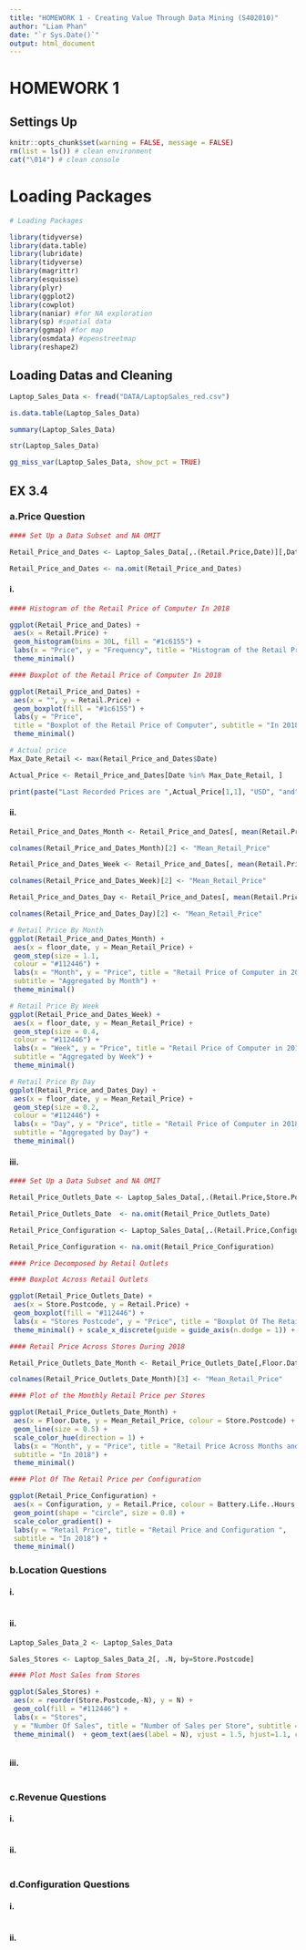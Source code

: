 ```yaml
---
title: "HOMEWORK 1 - Creating Value Through Data Mining (S402010)"
author: "Liam Phan"
date: "`r Sys.Date()`"
output: html_document
---
```


# HOMEWORK 1 

## Settings Up

```r
knitr::opts_chunk$set(warning = FALSE, message = FALSE)
rm(list = ls()) # clean environment
cat("\014") # clean console
```

# Loading Packages

```r

# Loading Packages 

library(tidyverse)
library(data.table)
library(lubridate)
library(tidyverse)
library(magrittr)
library(esquisse)
library(plyr)
library(ggplot2)
library(cowplot)
library(naniar) #for NA exploration
library(sp) #spatial data
library(ggmap) #for map
library(osmdata) #openstreetmap
library(reshape2)

```

## Loading Datas and Cleaning

```r

Laptop_Sales_Data <- fread("DATA/LaptopSales_red.csv")

is.data.table(Laptop_Sales_Data)

summary(Laptop_Sales_Data)

str(Laptop_Sales_Data)

gg_miss_var(Laptop_Sales_Data, show_pct = TRUE)

```

## EX 3.4 

### a.Price Question

```r

#### Set Up a Data Subset and NA OMIT

Retail_Price_and_Dates <- Laptop_Sales_Data[,.(Retail.Price,Date)][,Date:=mdy_hm(Date)]

Retail_Price_and_Dates <- na.omit(Retail_Price_and_Dates)

```

#### i.

```r

#### Histogram of the Retail Price of Computer In 2018

ggplot(Retail_Price_and_Dates) +
 aes(x = Retail.Price) +
 geom_histogram(bins = 30L, fill = "#1c6155") +
 labs(x = "Price", y = "Frequency", title = "Histogram of the Retail Price of Computer", subtitle = "In 2018") +
 theme_minimal()

#### Boxplot of the Retail Price of Computer In 2018

ggplot(Retail_Price_and_Dates) +
 aes(x = "", y = Retail.Price) +
 geom_boxplot(fill = "#1c6155") +
 labs(y = "Price", 
 title = "Boxplot of the Retail Price of Computer", subtitle = "In 2018") +
 theme_minimal()

# Actual price
Max_Date_Retail <- max(Retail_Price_and_Dates$Date)

Actual_Price <- Retail_Price_and_Dates[Date %in% Max_Date_Retail, ]

print(paste("Last Recorded Prices are ",Actual_Price[1,1], "USD", "and", Actual_Price[2,1],"USD"))

```

#### ii.

```r

Retail_Price_and_Dates_Month <- Retail_Price_and_Dates[, mean(Retail.Price), by = floor_date(Date,unit = "month")]

colnames(Retail_Price_and_Dates_Month)[2] <- "Mean_Retail_Price"

Retail_Price_and_Dates_Week <- Retail_Price_and_Dates[, mean(Retail.Price), by = floor_date(Date,unit = "week")]

colnames(Retail_Price_and_Dates_Week)[2] <- "Mean_Retail_Price"

Retail_Price_and_Dates_Day <- Retail_Price_and_Dates[, mean(Retail.Price), by = floor_date(Date,unit = "day")]

colnames(Retail_Price_and_Dates_Day)[2] <- "Mean_Retail_Price"

# Retail Price By Month
ggplot(Retail_Price_and_Dates_Month) +
 aes(x = floor_date, y = Mean_Retail_Price) +
 geom_step(size = 1.1, 
 colour = "#112446") +
 labs(x = "Month", y = "Price", title = "Retail Price of Computer in 2018", 
 subtitle = "Aggregated by Month") +
 theme_minimal()

# Retail Price By Week
ggplot(Retail_Price_and_Dates_Week) +
 aes(x = floor_date, y = Mean_Retail_Price) +
 geom_step(size = 0.4, 
 colour = "#112446") +
 labs(x = "Week", y = "Price", title = "Retail Price of Computer in 2018", 
 subtitle = "Aggregated by Week") +
 theme_minimal()

# Retail Price By Day
ggplot(Retail_Price_and_Dates_Day) +
 aes(x = floor_date, y = Mean_Retail_Price) +
 geom_step(size = 0.2, 
 colour = "#112446") +
 labs(x = "Day", y = "Price", title = "Retail Price of Computer in 2018", 
 subtitle = "Aggregated by Day") +
 theme_minimal()

```

#### iii.

```r

#### Set Up a Data Subset and NA OMIT

Retail_Price_Outlets_Date <- Laptop_Sales_Data[,.(Retail.Price,Store.Postcode,Date)][,Date:=mdy_hm(Date)]

Retail_Price_Outlets_Date  <- na.omit(Retail_Price_Outlets_Date)

Retail_Price_Configuration <- Laptop_Sales_Data[,.(Retail.Price,Configuration,Screen.Size..Inches.,Battery.Life..Hours.,RAM..GB.,Processor.Speeds..GHz.,Integrated.Wireless.,HD.Size..GB.,Bundled.Applications.)]

Retail_Price_Configuration <- na.omit(Retail_Price_Configuration)

```


```r

#### Price Decomposed by Retail Outlets

#### Boxplot Across Retail Outlets

ggplot(Retail_Price_Outlets_Date) +
 aes(x = Store.Postcode, y = Retail.Price) +
 geom_boxplot(fill = "#112446") +
 labs(x = "Stores Postcode", y = "Price", title = "Boxplot Of The Retail Price Across Stores", subtitle = "In 2018") +
 theme_minimal() + scale_x_discrete(guide = guide_axis(n.dodge = 1)) + theme(axis.text.x=element_text(size=rel(1), angle=90))

#### Retail Price Across Stores During 2018

Retail_Price_Outlets_Date_Month <- Retail_Price_Outlets_Date[,Floor.Date:=floor_date(Date,unit="month")][,c(Mean_Price=mean(Retail.Price)), by=list(Store.Postcode,Floor.Date)]

colnames(Retail_Price_Outlets_Date_Month)[3] <- "Mean_Retail_Price"

#### Plot of the Monthly Retail Price per Stores

ggplot(Retail_Price_Outlets_Date_Month) +
 aes(x = Floor.Date, y = Mean_Retail_Price, colour = Store.Postcode) +
 geom_line(size = 0.5) +
 scale_color_hue(direction = 1) +
 labs(x = "Month", y = "Price", title = "Retail Price Across Months and Grouped by Stores", 
 subtitle = "In 2018") +
 theme_minimal()

#### Plot Of The Retail Price per Configuration

ggplot(Retail_Price_Configuration) +
 aes(x = Configuration, y = Retail.Price, colour = Battery.Life..Hours.) +
 geom_point(shape = "circle", size = 0.8) +
 scale_color_gradient() +
 labs(y = "Retail Price", title = "Retail Price and Configuration ", 
 subtitle = "In 2018") +
 theme_minimal()

``` 

### b.Location Questions

#### i.

```r

```

#### ii.

```r

Laptop_Sales_Data_2 <- Laptop_Sales_Data

Sales_Stores <- Laptop_Sales_Data_2[, .N, by=Store.Postcode]

#### Plot Most Sales from Stores

ggplot(Sales_Stores) +
 aes(x = reorder(Store.Postcode,-N), y = N) +
 geom_col(fill = "#112446") +
 labs(x = "Stores", 
 y = "Number Of Sales", title = "Number of Sales per Store", subtitle = "In 2018") +
 theme_minimal()  + geom_text(aes(label = N), vjust = 1.5, hjust=1.1, colour = "white", angle=90,size=3) + theme(axis.text.x = element_text(angle = 90, vjust = 0.5, hjust=1))



```

#### iii.

```r


```

### c.Revenue Questions

#### i.

```r


```


#### ii.

```r


```

### d.Configuration Questions 

#### i.

```r


```


#### ii.

```r


```

